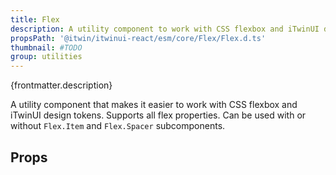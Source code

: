 ```yaml
---
title: Flex
description: A utility component to work with CSS flexbox and iTwinUI design tokens.
propsPath: '@itwin/itwinui-react/esm/core/Flex/Flex.d.ts'
thumbnail: #TODO
group: utilities
---
```



<p>{frontmatter.description}</p>

<Placeholder componentPageName='flex' />

<LiveExample src='Flex.main.tsx'>
  <AllExamples.FlexMainExample client:load />
</LiveExample>

A utility component that makes it easier to work with CSS flexbox and iTwinUI design tokens. Supports all flex properties. Can be used with or without `Flex.Item` and `Flex.Spacer` subcomponents.

## Props

<PropsTable path={frontmatter.propsPath} />
